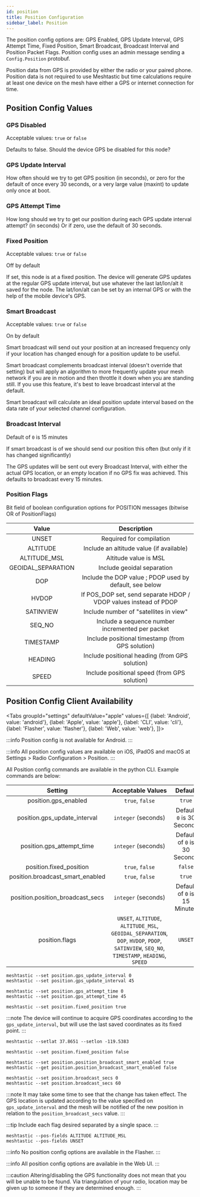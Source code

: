 ```yaml
---
id: position
title: Position Configuration
sidebar_label: Position
---
```



The position config options are: GPS Enabled, GPS Update Interval, GPS Attempt Time, Fixed Position, Smart Broadcast, Broadcast Interval and Position Packet Flags.  Position config uses an admin message sending a `Config.Position` protobuf.

Position data from GPS is provided by either the radio or your paired phone. Position data is not required to use Meshtastic but time calculations require at least one device on the mesh have either a GPS or internet connection for time.

## Position Config Values

### GPS Disabled
Acceptable values: `true` or `false` 

Defaults to false. Should the device GPS be disabled for this node?

### GPS Update Interval

How often should we try to get GPS position (in seconds), or zero for the default of once every 30 seconds, or a very large value (maxint) to update only once at boot.

### GPS Attempt Time

How long should we try to get our position during each GPS update interval attempt?  (in seconds) Or if zero, use the default of 30 seconds.

### Fixed Position

Acceptable values: `true` or `false` 

Off by default

If set, this node is at a fixed position. The device will generate GPS updates at the regular GPS update interval, but use whatever the last lat/lon/alt it saved for the node. The lat/lon/alt can be set by an internal GPS or with the help of the mobile device's GPS.

### Smart Broadcast
Acceptable values: `true` or `false` 

On by default

Smart broadcast will send out your position at an increased frequency only if your location has changed enough for a position update to be useful.

Smart broadcast complements broadcast interval (doesn't override that setting) but will apply an algorithm to more frequently update your mesh network if you are in motion and then throttle it down when you are standing still. If you use this feature, it's best to leave broadcast interval at the default.

Smart broadcast will calculate an ideal position update interval based on the data rate of your selected channel configuration.

### Broadcast Interval

Default of `0` is 15 minutes

If smart broadcast is of we should send our position this often (but only if it has changed significantly)

The GPS updates will be sent out every Broadcast Interval, with either the actual GPS location, or an empty location if no GPS fix was achieved. This defaults to broadcast every 15 minutes.

 ### Position Flags 

 Bit field of boolean configuration options for POSITION messages (bitwise OR of PositionFlags)

|     Value     |                         Description                         |
| :-----------: | :---------------------------------------------------------: | 
| UNSET         |                  Required for compilation                   |
| ALTITUDE      |          Include an altitude value (if available)           |
| ALTITUDE_MSL  |                    Altitude value is MSL                    |
| GEOIDAL_SEPARATION  |                 Include geoidal separation                  |
|    DOP        |   Include the DOP value ; PDOP used by default, see below   |
|   HVDOP       | If POS_DOP set, send separate HDOP / VDOP values instead of PDOP |
| SATINVIEW |           Include number of "satellites in view"            |
|  SEQ_NO   |      Include a sequence number incremented per packet       |
| TIMESTAMP |      Include positional timestamp (from GPS solution)       |
| HEADING   |      Include positional heading (from GPS solution)       |
| SPEED     |      Include positional speed (from GPS solution)       |



 ## Position Config Client Availability

<Tabs
groupId="settings"
defaultValue="apple"
values={[
{label: 'Android', value: 'android'},
{label: 'Apple', value: 'apple'},
{label: 'CLI', value: 'cli'},
{label: 'Flasher', value: 'flasher'},
{label: 'Web', value: 'web'},
]}>
<TabItem value="android">

:::info
Position config is not available for Android.
:::

</TabItem>
<TabItem value="apple">

:::info
All position config values are available on iOS, iPadOS and macOS at Settings > Radio Configuration > Position.
:::

</TabItem>
<TabItem value="cli">

All Position config commands are available in the python CLI. Example commands are below:

|         Setting                |                                                                       Acceptable Values                                                                       |     Default     |
| :----------------------------: | :-----------------------------------------------------------------------------------------------------------------------------------------------------------: | :-------------: |
|      position.gps_enabled     |                                                                        `true`, `false`                                                                        |     `true`     |
|   position.gps_update_interval |                                                                      `integer` (seconds)                                                                      | Default `0` is 30 Seconds  |
|    position.gps_attempt_time   |                                                                      `integer` (seconds)                                                                      | Default of `0` is 30 Seconds  |
|      position.fixed_position   |                                                                        `true`, `false`                                                                        |     `false`     |
| position.broadcast_smart_enabled       |                                                                `true`, `false`                                                                        |     `true`     |
| position.position_broadcast_secs        |                                                                      `integer` (seconds)                                                                      | Default of `0` is 15 Minutes  |
|      position.flags            | `UNSET`, `ALTITUDE`, `ALTITUDE_MSL`, `GEOIDAL_SEPARATION`, `DOP`, `HVDOP`, `PDOP`, `SATINVIEW`, `SEQ_NO`, `TIMESTAMP`, `HEADING`, `SPEED` | `UNSET` |


```shell title="Set GPS update interval (Default of 0 is 30 seconds)"
meshtastic --set position.gps_update_interval 0
meshtastic --set position.gps_update_interval 45
```

```shell title="Set GPS attempt time (Default of 0 is 30 seconds)"
meshtastic --set position.gps_attempt_time 0
meshtastic --set position.gps_attempt_time 45
```

```shell title="Set Fixed Position - Current Location"
meshtastic --set position.fixed_position true
```

:::note
The device will continue to acquire GPS coordinates according to the `gps_update_interval`, but will use the last saved coordinates as its fixed point.
:::

```shell title="Set Fixed Position - User Defined"
meshtastic --setlat 37.8651 --setlon -119.5383
```

```shell title="Unset Fixed Position"
meshtastic --set position.fixed_position false
```

```shell title="Enable / Disable Smart position broadcast (Enabled by default)"
meshtastic --set position.position_broadcast_smart_enabled true
meshtastic --get position.position_broadcast_smart_enabled false
```

```shell title="Set Position Broadcast Interval (Default of 0 is 15 minutes)"
meshtastic --set position.broadcast_secs 0
meshtastic --set position.broadcast_secs 60
```

:::note
It may take some time to see that the change has taken effect. The GPS location is updated according to the value specified on `gps_update_interval` and the mesh will be notified of the new position in relation to the `position_broadcast_secs` value.
:::

:::tip
Include each flag desired separated by a single space.
:::

```shell title="Set / Unset Position Flags"
meshtastic --pos-fields ALTITUDE ALTITUDE_MSL
meshtastic --pos-fields UNSET
```

</TabItem>
<TabItem value="flasher">

:::info
No position config options are available in the Flasher.
:::

  </TabItem>
  <TabItem value="web">

:::info
All position config options are available in the Web UI.
:::
    
  </TabItem>
</Tabs>

:::caution
Altering/disabling the GPS functionality does not mean that you will be unable to be found. Via triangulation of your radio, location may be given up to someone if they are determined enough.
:::
